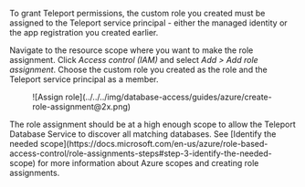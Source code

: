To grant Teleport permissions, the custom role you created must be assigned to the Teleport service principal -
either the managed identity or the app registration you created earlier.

Navigate to the resource scope where you want to make the role assignment. Click *Access control (IAM)* and 
select *Add > Add role assignment*. Choose the custom role you created as the role and the Teleport
service principal as a member.

<Figure align="left">
![Assign role](../../../img/database-access/guides/azure/create-role-assignment@2x.png)
</Figure>

<Admonition type="note" title="Azure Role Assignments">
The role assignment should be at a high enough scope to allow the Teleport Database Service to discover
all matching databases. See
[Identify the needed scope](https://docs.microsoft.com/en-us/azure/role-based-access-control/role-assignments-steps#step-3-identify-the-needed-scope)
for more information about Azure scopes and creating role assignments.
</Admonition>
